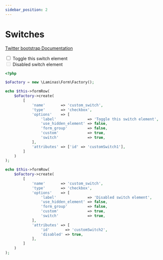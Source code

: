 ```yaml
---
sidebar_position: 2
---
```



# Switches

[Twitter bootstrap Documentation](https://getbootstrap.com/docs/4.5/components/forms/#switches)

<Tabs>
<TabItem value="result" label="Result" default><HtmlCode bootstrapVersion="4.5"><div class="custom-control custom-switch">
    <input type="checkbox" name="custom_switch" id="customSwitch1" class="custom-control-input" value="1"/>
    <label class="custom-control-label" for="customSwitch1">Toggle this switch element</label>
</div>
<div class="custom-control custom-switch">
    <input type="checkbox" name="custom_switch" id="customSwitch2" disabled="disabled" class="custom-control-input" value="1"/>
    <label class="custom-control-label" for="customSwitch2">Disabled switch element</label>
</div></HtmlCode></TabItem>
<TabItem value="source" label="Source">

```php
<?php

$oFactory = new \Laminas\Form\Factory();

echo $this->formRow(
    $oFactory->create(
        [
            'name'       => 'custom_switch',
            'type'       => 'checkbox',
            'options'    => [
                'label'              => 'Toggle this switch element',
                'use_hidden_element' => false,
                'form_group'         => false,
                'custom'             => true,
                'switch'             => true,
            ],
            'attributes' => ['id' => 'customSwitch1'],
        ]
    )
);

echo $this->formRow(
    $oFactory->create(
        [
            'name'       => 'custom_switch',
            'type'       => 'checkbox',
            'options'    => [
                'label'              => 'Disabled switch element',
                'use_hidden_element' => false,
                'form_group'         => false,
                'custom'             => true,
                'switch'             => true,
            ],
            'attributes' => [
                'id'       => 'customSwitch2',
                'disabled' => true,
            ],
        ]
    )
);

```

</TabItem>
</Tabs>
